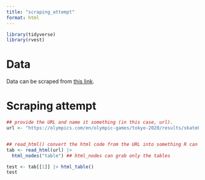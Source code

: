 ```yaml
---
title: "scraping_attempt"
format: html
---
```


```r
library(tidyverse)
library(rvest)
```

# Data

Data can be scraped from [this link](https://www.worldskate.org/skateboarding/ranking-paris-2024.html){target="_blank"}. 

# Scraping attempt

```r
## provide the URL and name it something (in this case, url).
url <- "https://olympics.com/en/olympic-games/tokyo-2020/results/skateboarding/men-s-park"


## read_html() convert the html code from the URL into something R can read
tab <- read_html(url) |> 
  html_nodes("table") ## html_nodes can grab only the tables 
```

```r
test <- tab[[1]] |> html_table()
test
```






